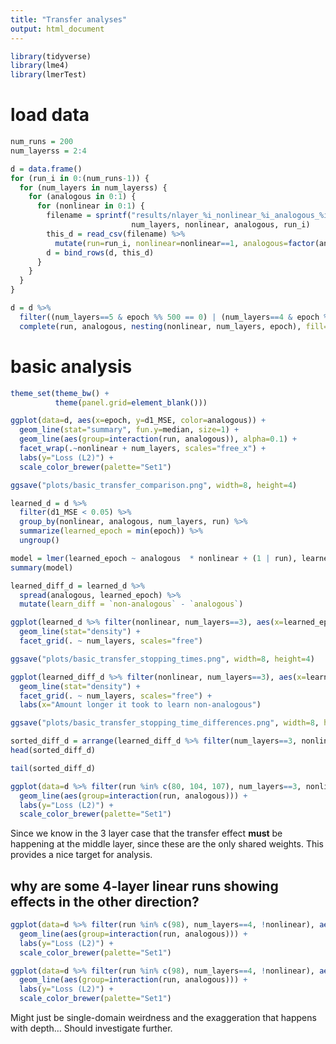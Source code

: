 ```yaml
---
title: "Transfer analyses"
output: html_document
---
```


```r
library(tidyverse)
library(lme4)
library(lmerTest)
```

# load data
```r
num_runs = 200
num_layerss = 2:4
```

```r
d = data.frame()
for (run_i in 0:(num_runs-1)) {
  for (num_layers in num_layerss) {
    for (analogous in 0:1) {
      for (nonlinear in 0:1) {
        filename = sprintf("results/nlayer_%i_nonlinear_%i_analogous_%i_rseed_%i_loss_track.csv",
                           num_layers, nonlinear, analogous, run_i)
        this_d = read_csv(filename) %>%
          mutate(run=run_i, nonlinear=nonlinear==1, analogous=factor(analogous, levels=0:1, labels=c("non-analogous", "analogous")), num_layers=num_layers)
        d = bind_rows(d, this_d)
      }
    }
  }
}
```

```r
d = d %>%
  filter((num_layers==5 & epoch %% 500 == 0) | (num_layers==4 & epoch %% 200 == 0) | (num_layers == 3 & epoch %% 50 == 0) | num_layers == 2) %>%
  complete(run, analogous, nesting(nonlinear, num_layers, epoch), fill=list(MSE=0, d1_MSE=0)) 
```


# basic analysis
```r
theme_set(theme_bw() +
          theme(panel.grid=element_blank()))
```

```r
ggplot(data=d, aes(x=epoch, y=d1_MSE, color=analogous)) +
  geom_line(stat="summary", fun.y=median, size=1) +
  geom_line(aes(group=interaction(run, analogous)), alpha=0.1) +
  facet_wrap(.~nonlinear + num_layers, scales="free_x") +
  labs(y="Loss (L2)") +
  scale_color_brewer(palette="Set1")
```

```r
ggsave("plots/basic_transfer_comparison.png", width=8, height=4)
```

```r
learned_d = d %>%
  filter(d1_MSE < 0.05) %>%
  group_by(nonlinear, analogous, num_layers, run) %>%
  summarize(learned_epoch = min(epoch)) %>%
  ungroup()
```


```r
model = lmer(learned_epoch ~ analogous  * nonlinear + (1 | run), learned_d %>% filter(num_layers==3))
summary(model)
```

```r
learned_diff_d = learned_d %>%
  spread(analogous, learned_epoch) %>%
  mutate(learn_diff = `non-analogous` - `analogous`)
```

```r
ggplot(learned_d %>% filter(nonlinear, num_layers==3), aes(x=learned_epoch, color=analogous)) +
  geom_line(stat="density") +
  facet_grid(. ~ num_layers, scales="free")
```
```r
ggsave("plots/basic_transfer_stopping_times.png", width=8, height=4)
```


```r
ggplot(learned_diff_d %>% filter(nonlinear, num_layers==3), aes(x=learn_diff)) +
  geom_line(stat="density") +
  facet_grid(. ~ num_layers, scales="free") +
  labs(x="Amount longer it took to learn non-analogous")
```

```r
ggsave("plots/basic_transfer_stopping_time_differences.png", width=8, height=4)
```


```r
sorted_diff_d = arrange(learned_diff_d %>% filter(num_layers==3, nonlinear), desc(learn_diff))
head(sorted_diff_d)

tail(sorted_diff_d)

```

```r
ggplot(data=d %>% filter(run %in% c(80, 104, 107), num_layers==3, nonlinear), aes(x=epoch, y=d1_MSE, color=analogous)) +
  geom_line(aes(group=interaction(run, analogous))) +
  labs(y="Loss (L2)") +
  scale_color_brewer(palette="Set1")
```

Since we know in the 3 layer case that the transfer effect **must** be happening at the middle layer, since these are the only shared weights. This provides a nice target for analysis.

## why are some 4-layer linear runs showing effects in the other direction?


```r
ggplot(data=d %>% filter(run %in% c(98), num_layers==4, !nonlinear), aes(x=epoch, y=d1_MSE, color=analogous)) +
  geom_line(aes(group=interaction(run, analogous))) +
  labs(y="Loss (L2)") +
  scale_color_brewer(palette="Set1")
```

```r
ggplot(data=d %>% filter(run %in% c(98), num_layers==4, !nonlinear), aes(x=epoch, y=MSE, color=analogous)) +
  geom_line(aes(group=interaction(run, analogous))) +
  labs(y="Loss (L2)") +
  scale_color_brewer(palette="Set1")
```

Might just be single-domain weirdness and the exaggeration that happens with depth... Should investigate further.